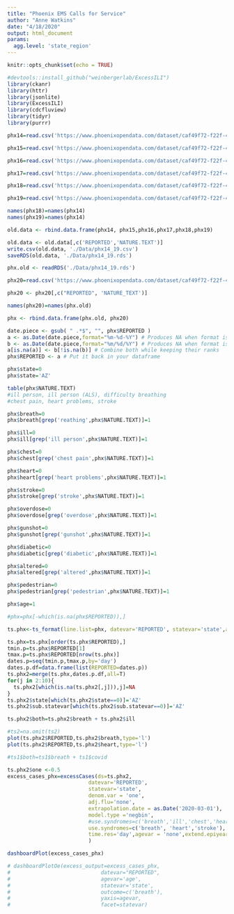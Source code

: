 ```yaml
---
title: "Phoenix EMS Calls for Service"
author: "Anne Watkins"
date: "4/18/2020"
output: html_document
params:
  agg.level: 'state_region'
---
```


```r
knitr::opts_chunk$set(echo = TRUE)
```

```r
#devtools::install_github("weinbergerlab/ExcessILI")
library(ckanr)
library(httr)
library(jsonlite)
library(ExcessILI)
library(cdcfluview)
library(tidyr)
library(purrr)
```

```r
phx14=read.csv('https://www.phoenixopendata.com/dataset/caf49f72-f22f-4ad9-9405-2a3db9619423/resource/011fcb64-2154-47f4-ac13-a7d6ee5015ae/download/phx_2014.csv')

phx15=read.csv('https://www.phoenixopendata.com/dataset/caf49f72-f22f-4ad9-9405-2a3db9619423/resource/6f5b0641-564c-4af1-9963-0579f762de5e/download/phx_2015.csv')

phx16=read.csv('https://www.phoenixopendata.com/dataset/caf49f72-f22f-4ad9-9405-2a3db9619423/resource/752838da-9893-4058-a5e4-e64e452391c9/download/phx_2016.csv')

phx17=read.csv('https://www.phoenixopendata.com/dataset/caf49f72-f22f-4ad9-9405-2a3db9619423/resource/594a8d58-dda9-4db9-815e-5d249e3f6f51/download/phx_2017.csv')

phx18=read.csv('https://www.phoenixopendata.com/dataset/caf49f72-f22f-4ad9-9405-2a3db9619423/resource/fd71de06-a495-4731-b318-9b3d19a640b2/download/calls-for-service-fire_calls-for-service-2018_calls_for_service.csv')

phx19=read.csv('https://www.phoenixopendata.com/dataset/caf49f72-f22f-4ad9-9405-2a3db9619423/resource/45b13b01-d1c5-4159-b313-8d409dd431cb/download/calls-for-service-fire_calls-for-service-2019_calls_for_service.csv')

names(phx18)=names(phx14)
names(phx19)=names(phx14)

old.data <- rbind.data.frame(phx14, phx15,phx16,phx17,phx18,phx19)

old.data <- old.data[,c('REPORTED','NATURE.TEXT')]
write.csv(old.data, './Data/phx14_19.csv')
saveRDS(old.data, './Data/phx14_19.rds')
```

```r
phx.old <- readRDS('./Data/phx14_19.rds')

phx20=read.csv('https://www.phoenixopendata.com/dataset/caf49f72-f22f-4ad9-9405-2a3db9619423/resource/d0164e0f-8af4-4bbe-99f6-f952717aaf36/download/calls-for-service-fire_calls-for-service-2020_calls_for_service.csv')

phx20 <- phx20[,c("REPORTED", 'NATURE_TEXT')]

names(phx20)=names(phx.old)
```

```r
phx <- rbind.data.frame(phx.old, phx20)

date.piece <- gsub( " .*$", "", phx$REPORTED )
a <- as.Date(date.piece,format="%m-%d-%Y") # Produces NA when format is not "%m-%d-%Y"
b <- as.Date(date.piece,format="%m/%d/%Y") # Produces NA when format is not "%d.%m.%Y"
a[is.na(a)] <- b[!is.na(b)] # Combine both while keeping their ranks
phx$REPORTED <- a # Put it back in your dataframe

phx$state=0
phx$state='AZ'
```


```r
table(phx$NATURE.TEXT)
#ill person, ill person (ALS), difficulty breathing
#chest pain, heart problems, stroke
```

```r
phx$breath=0
phx$breath[grep('reathing',phx$NATURE.TEXT)]=1

phx$ill=0
phx$ill[grep('ill person',phx$NATURE.TEXT)]=1

phx$chest=0
phx$chest[grep('chest pain',phx$NATURE.TEXT)]=1

phx$heart=0
phx$heart[grep('heart problems',phx$NATURE.TEXT)]=1

phx$stroke=0
phx$stroke[grep('stroke',phx$NATURE.TEXT)]=1

phx$overdose=0
phx$overdose[grep('overdose',phx$NATURE.TEXT)]=1

phx$gunshot=0
phx$gunshot[grep('gunshot',phx$NATURE.TEXT)]=1

phx$diabetic=0
phx$diabetic[grep('diabetic',phx$NATURE.TEXT)]=1

phx$altered=0
phx$altered[grep('altered',phx$NATURE.TEXT)]=1

phx$pedestrian=0
phx$pedestrian[grep('pedestrian',phx$NATURE.TEXT)]=1

phx$age=1

#phx=phx[-which(is.na(phx$REPORTED)),]

```


```r
ts.phx<-ts_format(line.list=phx, datevar='REPORTED', statevar='state',agevar='age', syndromes=c('breath','ill','chest','heart','stroke', 'overdose','gunshot','diabetic','altered','pedestrian'), remove.final = F,resolution = 'day')

ts.phx=ts.phx[order(ts.phx$REPORTED),]
tmin.p=ts.phx$REPORTED[1]
tmax.p=ts.phx$REPORTED[nrow(ts.phx)]
dates.p=seq(tmin.p,tmax.p,by='day')
dates.p.df=data.frame(list(REPORTED=dates.p))
ts.phx2=merge(ts.phx,dates.p.df,all=T)
for(j in 2:10){
  ts.phx2[which(is.na(ts.phx2[,j])),j]=NA
}
ts.phx2$state[which(ts.phx2$state==0)]='AZ'
ts.phx2$sub.statevar[which(ts.phx2$sub.statevar==0)]='AZ'

ts.phx2$both=ts.phx2$breath + ts.phx2$ill

```

```r
#ts2=na.omit(ts2)
plot(ts.phx2$REPORTED,ts.phx2$breath,type='l')
plot(ts.phx2$REPORTED,ts.phx2$heart,type='l')
```

```r
#ts1$both=ts1$breath + ts1$covid

ts.phx2$one <-0.5
excess_cases_phx=excessCases(ds=ts.phx2,
                          datevar='REPORTED',
                          statevar='state',
                          denom.var = 'one',
                          adj.flu='none',
                          extrapolation.date = as.Date('2020-03-01'),
                          model.type ='negbin',
                          #use.syndromes=c('breath','ill','chest','heart','stroke', 'overdose','gunshot','diabetic','altered','pedestrian', 'both'),
                          use.syndromes=c('breath', 'heart','stroke'),
                          time.res='day',agevar = 'none',extend.epiyear =TRUE
                          )

```

```r
dashboardPlot(excess_cases_phx)

```

```r
# dashboardPlotOe(excess_output=excess_cases_phx,
#                             datevar="REPORTED",  
#                             agevar='age',    
#                             statevar='state',  
#                             outcome=c('breath'), 
#                             yaxis=agevar, 
#                             facet=statevar) 
```


